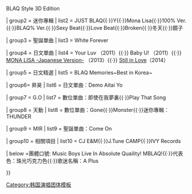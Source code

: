 {{Navbox
|name  = MBLAQ
|title = [[MBLAQ|<span style="color:white">MBLAQ</span>]]
|titlestyle = background-color:#7B3F00; color:white
|groupstyle = background-color:#954535; color:white
|abovestyle = background-color:#954535; color:white
|belowstyle = background-color:#954535; color:white
| bodyclass  = hlist
|above = 
*'''[[MBLAQ|<span style="color:white">昇昊</span>]]'''
*'''[[G.O|<span style="color:white">G.O</span>]]'''
*'''[[Mir|<span style="color:white">Mir</span>]]'''

*[[李準 (歌手)|<span style="color:white">李準</span>]]
*[[天動|<span style="color:white">天動</span>]]

| group1 = 正規專輯
| list1 =  BLAQ Style{{·}}BLAQ Style 3D Edition

| group2 = 迷你專輯
| list2 =  JUST BLAQ{{·}}Y{{·}}Mona Lisa{{·}}100% Ver.{{·}}BLAQ% Ver.{{·}}Sexy Beat{{·}}Love Beat{{·}}Broken{{·}}冬天{{·}}鏡子

| group3 = 聖誕單曲
| list3 = White Forever

| group4 = 日文單曲
| list4 =  Your Luv （2011）{{·}} Baby U! （2011）{{·}}  [[MONA LISA -Japanese Version-]] （2013）{{·}} [[Still in Love (MBLAQ單曲)|Still in Love]]（2014）

| group5 = 日文精選
| list5 =  BLAQ Memories~Best in Korea~

| group6= 昇昊
| list6 =  日文單曲：Demo Aitai Yo 

| group7 = G.O
| list7 =  數位單曲：即使在我夢裏{{·}}Play That Song

| group8 = 天動
| list8 =  數位單曲：Gone{{·}}Monster{{·}}迷你專輯：THUNDER

| group9 = MIR
| list9 =  聖誕單曲：Come On

| group10 = 相關項目
| list10 = CJ E&M{{·}}J.Tune CAMP{{·}}IVY Records

| below      =團體口號: Music Boys Live In Absolute Quaility! MBLAQ!{{·}}代表色：珠光巧克力色{{·}}歌迷名稱：A Plus

}}
<noinclude>
{{collapsible option}}
[[Category:韩国演唱团体模板]]
</noinclude>